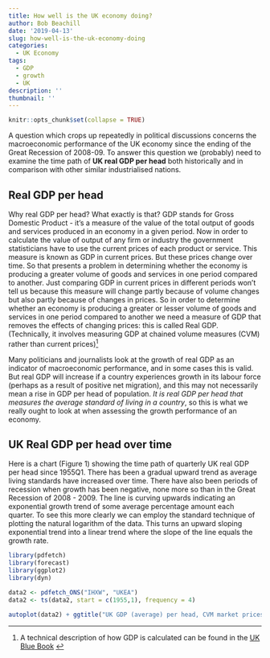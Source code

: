 ```yaml
---
title: How well is the UK economy doing?
author: Bob Beachill
date: '2019-04-13'
slug: how-well-is-the-uk-economy-doing
categories:
  - UK Economy
tags:
  - GDP
  - growth
  - UK
description: ''
thumbnail: ''
---
```


```r
knitr::opts_chunk$set(collapse = TRUE)
```

A question which crops up repeatedly in political discussions concerns the macroeconomic performance of the UK economy since the ending of the Great Recession of 2008-09. To answer this question we (probably) need to examine the time path of **UK real GDP per head** both historically and in comparison with other similar industrialised nations.

## Real GDP per head
Why real GDP per head? What exactly is that? GDP stands for Gross Domestic Product - it's a measure of the value of the total output of goods and services produced in an economy in a given period. Now in order to calculate the value of output of any firm or industry the government statisticians have to use the current prices of each product or service. This measure is known as GDP in current prices. But these prices change over time. So that presents a problem in determining whether the economy is producing a greater volume of goods and services in one period compared to another. Just comparing GDP in current prices in different periods won't tell us because this measure will change partly because of volume changes but also partly because of changes in prices. So in order to determine whether an economy is producing a greater or lesser volume of goods and services in one period compared to another we need a measure of GDP that removes the effects of changing prices: this is called Real GDP. (Technically, it involves measuring GDP at chained volume measures (CVM) rather than current prices)^[A technical description of how GDP is calculated can be found in the [UK Blue Book](https://www.ons.gov.uk/economy/grossdomesticproductgdp/compendium/unitedkingdomnationalaccountsthebluebook/2018/anintroductiontotheuknationalaccounts) ]

Many politicians and journalists look at the growth of real GDP as an indicator of macroeconomic performance, and in some cases this is valid. But real GDP will increase if a country experiences growth in its labour force (perhaps as a result of positive net migration), and this may not necessarily mean a rise in GDP per head of population. *It is real GDP per head that measures the average standard of living in a country*, so this is what we really ought to look at when assessing the growth performance of an economy.

## UK Real GDP per head over time
Here is a chart (Figure 1) showing the time path of quarterly UK real GDP per head since 1955Q1. There has been a gradual upward trend as average living standards have increased over time. There have also been periods of recession when growth has been negative, none more so than in the Great Recession of 2008 - 2009. The line is curving upwards indicating an exponential growth trend of some average percentage amount each quarter. To see this more clearly we can employ the standard technique of plotting the natural logarithm of the data. This turns an upward sloping exponential trend into a linear trend where the slope of the line equals the growth rate.

```r
library(pdfetch)
library(forecast)
library(ggplot2)
library(dyn)
```

```r
data2 <- pdfetch_ONS("IHXW", "UKEA")
data2 <- ts(data2, start = c(1955,1), frequency = 4)

autoplot(data2) + ggtitle("UK GDP (average) per head, CVM market prices, SA\n1955Q1 - 2018Q4") + ylab("£, CVM") + xlab("") + theme(plot.title=element_text(size=12, family="Verdana", face="bold", colour="#2A62C0")) + annotate("label", x = 2000, y = 2500, label = "Source: ONS, code IHXW")
```

